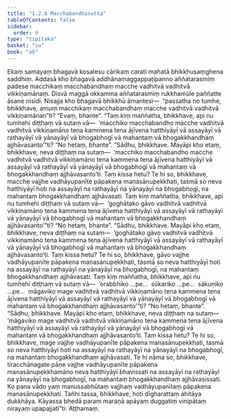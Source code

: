 ```yaml
---
title: "1.2.8 Macchabandhasutta"
tableOfContents: false
sidebar:
  order: 9
type: "tipitaka"
basket: "su"
book: "a6"
---
```



<DynamicBreadcrumb />

<Division number="18" book="a6" bookNo="16" page="266">

<Paragraph number="99" book="a6">
Ekaṃ samayaṃ bhagavā kosalesu cārikaṃ carati mahatā bhikkhusaṃghena saddhiṃ. Addasā kho bhagavā addhānamaggappaṭipanno aññatarasmiṃ padese macchikaṃ macchabandhaṃ macche vadhitvā vadhitvā vikkiṇamānaṃ. Disvā maggā okkamma aññatarasmiṃ rukkhamūle paññatte āsane nisīdi. Nisajja kho bhagavā bhikkhū āmantesi—  “passatha no tumhe, bhikkhave, amuṃ macchikaṃ macchabandhaṃ macche vadhitvā vadhitvā vikkiṇamānan”ti? “Evaṃ, bhante”.
</Paragraph>

<Paragraph number="100" book="a6">
“Taṃ kiṃ maññatha, bhikkhave, api nu tumhehi diṭṭhaṃ vā sutaṃ vā—  ‘macchiko macchabandho macche vadhitvā vadhitvā vikkiṇamāno tena kammena tena ājīvena hatthiyāyī vā assayāyī vā rathayāyī vā yānayāyī vā bhogabhogī vā mahantaṃ vā bhogakkhandhaṃ ajjhāvasanto’”ti? “No hetaṃ, bhante”. “Sādhu, bhikkhave. Mayāpi kho etaṃ, bhikkhave, neva diṭṭhaṃ na sutaṃ—  ‘macchiko macchabandho macche vadhitvā vadhitvā vikkiṇamāno tena kammena tena ājīvena hatthiyāyī vā assayāyī vā rathayāyī vā yānayāyī vā bhogabhogī vā mahantaṃ vā bhogakkhandhaṃ ajjhāvasanto’ti. Taṃ kissa hetu? Te hi so, bhikkhave, macche vajjhe vadhāyupanīte pāpakena manasānupekkhati, tasmā so neva hatthiyāyī hoti na assayāyī na rathayāyī na yānayāyī na bhogabhogī, na mahantaṃ bhogakkhandhaṃ ajjhāvasati.
</Paragraph>

<Paragraph number="101" book="a6">
Taṃ kiṃ maññatha, bhikkhave, api nu tumhehi diṭṭhaṃ vā sutaṃ vā—  ‘goghātako gāvo vadhitvā vadhitvā vikkiṇamāno tena kammena tena ājīvena hatthiyāyī vā assayāyī vā rathayāyī vā yānayāyī vā bhogabhogī vā mahantaṃ vā bhogakkhandhaṃ ajjhāvasanto’”ti? “No hetaṃ, bhante”. “Sādhu, bhikkhave. Mayāpi kho etaṃ, bhikkhave, neva diṭṭhaṃ na sutaṃ—  ‘goghātako gāvo vadhitvā vadhitvā vikkiṇamāno tena kammena tena ājīvena hatthiyāyī vā assayāyī vā rathayāyī vā yānayāyī vā bhogabhogī vā mahantaṃ vā bhogakkhandhaṃ ajjhāvasanto’ti. Taṃ kissa hetu? Te hi so, bhikkhave, gāvo vajjhe vadhāyupanīte pāpakena manasānupekkhati, tasmā so neva hatthiyāyī hoti na assayāyī na rathayāyī na yānayāyī na bhogabhogī, na mahantaṃ bhogakkhandhaṃ ajjhāvasati.
</Paragraph>

<Paragraph number="102" book="a6">
Taṃ kiṃ maññatha, bhikkhave, api nu tumhehi diṭṭhaṃ vā sutaṃ vā—  ‘orabbhiko …pe…  sūkariko …pe…  sākuṇiko …pe…  māgaviko mage vadhitvā vadhitvā vikkiṇamāno tena kammena tena ājīvena hatthiyāyī vā assayāyī vā rathayāyī vā yānayāyī vā bhogabhogī vā mahantaṃ vā bhogakkhandhaṃ ajjhāvasanto’”ti? “No hetaṃ, bhante”. “Sādhu, bhikkhave. Mayāpi kho etaṃ, bhikkhave, neva diṭṭhaṃ na sutaṃ—  ‘māgaviko mage vadhitvā vadhitvā vikkiṇamāno tena kammena tena ājīvena hatthiyāyī vā assayāyī vā rathayāyī vā yānayāyī vā bhogabhogī vā mahantaṃ vā bhogakkhandhaṃ ajjhāvasanto’ti. Taṃ kissa hetu? Te hi so, bhikkhave, mage vajjhe vadhāyupanīte pāpakena manasānupekkhati, tasmā so neva hatthiyāyī hoti na assayāyī na rathayāyī na yānayāyī na bhogabhogī, na mahantaṃ bhogakkhandhaṃ ajjhāvasati. Te hi nāma so, bhikkhave, tiracchānagate pāṇe vajjhe vadhāyupanīte pāpakena manasānupekkhamāno neva hatthiyāyī bhavissati na assayāyī na rathayāyī na yānayāyī na bhogabhogī, na mahantaṃ bhogakkhandhaṃ ajjhāvasissati. Ko pana vādo yaṃ manussabhūtaṃ vajjhaṃ vadhāyupanītaṃ pāpakena manasānupekkhati. Tañhi tassa, bhikkhave, hoti dīgharattaṃ ahitāya dukkhāya. Kāyassa bhedā paraṃ maraṇā apāyaṃ duggatiṃ vinipātaṃ nirayaṃ upapajjatī”ti.

</Paragraph>
</Division>

<Paragraph number="103" type="center" book="a6">
Aṭṭhamaṃ.
</Paragraph>